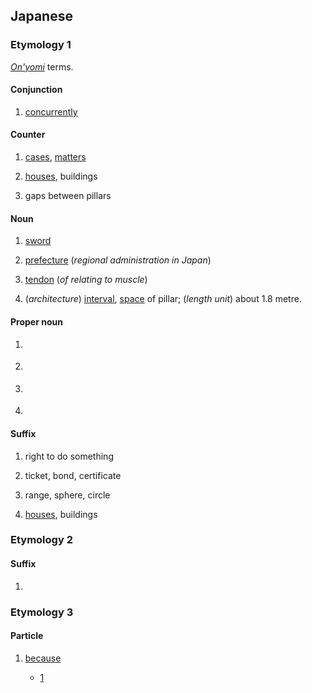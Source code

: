 {{also|げん}}
==Japanese==

===Etymology 1===
''[[音読み#Japanese|On'yomi]]'' terms.

====Conjunction====
{{ja-pos|conjunction}}
# {{ja-def|兼}} [[concurrently]]

====Counter====
{{ja-pos|counter}}

# {{ja-def|件}} [[case]]s, [[matter]]s
# {{ja-def|軒}} [[house]]s, buildings
# {{ja-def|間}} gaps between pillars

====Noun====
{{ja-noun}}
# {{ja-def|剣}} [[sword]]
# {{ja-def|県}} [[prefecture]] (''regional administration in Japan'')
# {{ja-def|腱}} [[tendon]] (''of relating to muscle'')
# {{ja-def|間}} (''architecture'') [[interval]], [[space]] of pillar; (''length unit'') about 1.8 metre.

====Proper noun====
{{ja-pos|proper}}

# {{ja-def|健}} {{given name|ja|male}}
# {{ja-def|堅}} {{given name|ja|male}}
# {{ja-def|建}} {{given name|ja|male}}
# {{ja-def|兼}} {{given name|ja|male}}

====Suffix====
{{ja-pos|suffix}}

# {{ja-def|権}} right to do something
# {{ja-def|券}} ticket, bond, certificate
# {{ja-def|圏}} range, sphere, circle
# {{ja-def|軒}} [[house]]s, buildings

===Etymology 2===
====Suffix====
{{ja-pos|suffix}}

# {{lb|ja|classical}} {{alternative form of|ja|けむ|tr=kemu}}

===Etymology 3===
====Particle====
{{ja-pos|particle}}

# {{lb|ja|Chugoku|Shikoku|Kyushu}} [[because]]
#* [http://www.aozora.gr.jp/cards/000252/files/1399_20773.html]
#*: {{ja-usex|じゃが今は内%地も不%景%気でがして、屑%屋も駄%目じゃ'''けん'''、内地さ行くなああきらめるがええ|^じゃが いま は ない%ち も ふ%けい%き で がして、 くず%や も だ%め じゃ '''けん'''、 ないち さ いく なあ あきらめる が ええ|However the mainland economy is also in a recession now and waste collection business does not pay, '''so''' you should give up to go to the mainland.}}